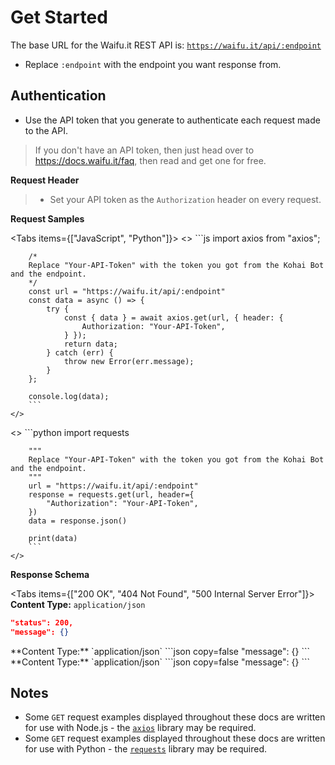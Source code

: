 
# Get Started

The base URL for the Waifu.it REST API is: [`https://waifu.it/api/:endpoint`](https://waifu.it/api)
- Replace `:endpoint` with the endpoint you want response from.

## Authentication

- Use the API token that you generate to authenticate each request made to the API.

> If you don't have an API token, then just head over to https://docs.waifu.it/faq, then read and get one for free.

 **Request Header**
>
> - Set your API token as the `Authorization` header on every request.


**Request Samples**

<Tabs items={["JavaScript", "Python"]}>
  <Tab>
    <>
        ```js
        import axios from "axios";

        /*
        Replace "Your-API-Token" with the token you got from the Kohai Bot and the endpoint.
        */
        const url = "https://waifu.it/api/:endpoint"
        const data = async () => {
            try {
                const { data } = await axios.get(url, { header: {
                    Authorization: "Your-API-Token",
                } });
                return data;
            } catch (err) {
                throw new Error(err.message);
            }
        };

        console.log(data);
        ```
    </>

  </Tab>
  <Tab>
    <>
        ```python
        import requests

        """
        Replace "Your-API-Token" with the token you got from the Kohai Bot and the endpoint.
        """
        url = "https://waifu.it/api/:endpoint"
        response = requests.get(url, header={
            "Authorization": "Your-API-Token",
        })
        data = response.json()

        print(data)
        ```
    </>

  </Tab>
</Tabs>

**Response Schema**

<Tabs items={["200 OK", "404 Not Found", "500 Internal Server Error"]}>
  <Tab>
  **Content Type:** `application/json`
  ```json copy=false
  "status": 200,
  "message": {}
  ```
  </Tab>
  <Tab>
  **Content Type:** `application/json`
  ```json copy=false
  "message": {}
  ```
  </Tab>
  <Tab>
  **Content Type:** `application/json`
  ```json copy=false
  "message": {}
  ```
  </Tab>
</Tabs>


## Notes

- Some `GET` request examples displayed throughout these docs are written for use with Node.js - the [`axios`](https://axios-http.com) library may be required.
- Some `GET` request examples displayed throughout these docs are written for use with Python - the [`requests`](https://requests.readthedocs.io) library may be required.
